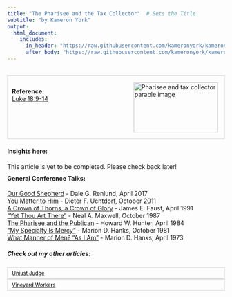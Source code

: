 ```yaml
---
title: "The Pharisee and the Tax Collector"  # Sets the Title.
subtitle: "by Kameron York"
output:
  html_document:
    includes:
      in_header: "https://raw.githubusercontent.com/kameronyork/kameronyork.github.io/main/parables/headers/pharisee-and-the-tax-collector-header.html"
      after_body: "https://raw.githubusercontent.com/kameronyork/kameronyork.github.io/main/parables/footer.html"
---
```

<br>
<div style="border: 1px solid lightgray; padding: 10px; overflow: hidden;">
<img src="https://raw.githubusercontent.com/kameronyork/kameronyork.github.io/main/docs/assets/pharisee-and-tax-collector.jpg" alt="Pharisee and tax collector parable image" style="float: right; width: 195px; height: 115px; padding: 5px;">
<br>
<h4 style="text-align: left; margin: 0;">Reference:</h4>
<p style="text-align: left; margin: 0;">
<a href="https://www.churchofjesuschrist.org/study/scriptures/nt/luke/18?lang=eng&id=9-14#p9" target="_blank">Luke 18:9-14</a>
</p>
</div>

#### Insights here:

This article is yet to be completed. Please check back later!


<div style="margin-top: -10px;">
#### General Conference Talks:
<a href="https://www.churchofjesuschrist.org/study/general-conference/2017/04/our-good-shepherd">Our Good Shepherd</a> - Dale G. Renlund, April 2017<br>
<a href="https://www.churchofjesuschrist.org/study/general-conference/2011/10/you-matter-to-him">You Matter to Him</a> - Dieter F. Uchtdorf, October 2011<br>
<a href="https://www.churchofjesuschrist.org/study/general-conference/1991/04/a-crown-of-thorns-a-crown-of-glory">A Crown of Thorns, a Crown of Glory</a> - James E. Faust, April 1991<br>
<a href="https://www.churchofjesuschrist.org/study/general-conference/1987/10/yet-thou-art-there">“Yet Thou Art There”</a> - Neal A. Maxwell, October 1987<br>
<a href="https://www.churchofjesuschrist.org/study/general-conference/1984/04/the-pharisee-and-the-publican">The Pharisee and the Publican</a> - Howard W. Hunter, April 1984<br>
<a href="https://www.churchofjesuschrist.org/study/general-conference/1981/10/my-specialty-is-mercy">“My Specialty Is Mercy”</a> - Marion D. Hanks, October 1981<br>
<a href="https://www.churchofjesuschrist.org/study/general-conference/1973/04/what-manner-of-men-as-i-am">What Manner of Men? “As I Am”</a> - Marion D. Hanks, April 1973<br>




##### Check out my other articles:

<link rel="stylesheet" href="https://kameronyork.github.io/scripting/themify-icons/themify-icons.css">
<div class="container">
<div class="row">
<div class="col-12 text-md-left">
<nav class="pagination mt-3">
<a class="nav nav-prev" href="https://kameronyork.com/parables/unjust-judge.html" style="background-color: transparent; color: black; padding: 5px 10px; border: 1px solid lightgray; cursor: pointer; white-space: nowrap; font-size: 12px; display: flex; align-items: center;" 
onmouseover="this.style.backgroundColor='lightgray';" 
onmouseout="this.style.backgroundColor='transparent';" 
onmousedown="this.style.backgroundColor='gray';" 
onmouseup="this.style.backgroundColor='lightgray';">
<i class="ti-arrow-left mr-2"></i>
<span style="display: none;" class="d-md-inline-block">Unjust Judge</span>
<span style="display: inline-block;" class="d-md-none">Unjust Judge</span>
</a>
<a class="nav nav-next ml-3" href="https://kameronyork.com/parables/workers-in-the-vineyard.html" style="background-color: transparent; color: black; padding: 5px 10px; border: 1px solid lightgray; cursor: pointer; white-space: nowrap; font-size: 12px; display: flex; align-items: center;" 
onmouseover="this.style.backgroundColor='lightgray';" 
onmouseout="this.style.backgroundColor='transparent';" 
onmousedown="this.style.backgroundColor='gray';" 
onmouseup="this.style.backgroundColor='lightgray';">
<span style="display: none;" class="d-md-inline-block">Vineyard Workers</span>
<span style="display: inline-block;" class="d-md-none">Vineyard Workers</span>
<i class="ti-arrow-right ml-2"></i>
</a>
</nav>
</div>
</div>
</div>